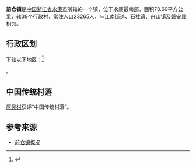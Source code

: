 {{中国乡级行政区|33/07/84/106/000
| 行政区全称 = 前仓镇
| 景观照片文件名 = 
| 景观照片描述 = 
| 汉语拼音 =
| 通用拼音 =
| 注音符號 =
| 其它标音类型1 =
| 其它标音1 =
| 其它标音类型2 =
| 其它标音2 =
| 其它语言类型1 =
| 其它语言地名1 =
| 其它语言类型2 =
| 其它语言地名2 =
| 上级行政区 = [[浙江省|浙江省]][[金华市|金华市]][[永康市|永康市]]
| 行政区类别 = [[镇|镇]]
| 地理坐标 =
| 总面积 = 78.69平方公里
| 户籍人口 =
| 户籍人口年份 =
| 常住人口 = 23265
| 常住人口年份 =
| 人口密度 =
| 行政区划 = 38个[[行政村|行政村]]
| 官方网站 =
| 政府驻地 = 
| 邮政编码 =
| 毗邻行政区 = [[江南街道_(永康市)|江南街道]]、[[石柱镇|石柱镇]]、[[舟山镇|舟山镇]]及[[磐安县|磐安县]]
| 位置图文件名 =
| 位置图描述 =
}}

'''前仓镇'''是[[中国|中国]][[浙江省|浙江省]][[永康市|永康市]]所辖的一个镇，位于永康最南部，面积78.69平方公里，辖38个[[行政村|行政村]]，常住人口23265人，与[[江南街道_(永康市)|江南街道]]、[[石柱镇|石柱镇]]、[[舟山镇|舟山镇]]及[[磐安县|磐安县]]相邻。

== 行政区划 ==

下辖以下地区：<ref>{{PRC admin/ref sgc|33/07/84/106/000}}</ref>

{{PRC admin/children|33/07/84/106/000}}。

==中国传统村落==
[[厚吴村|厚吴村]]获评“中国传统村落”。

== 参考来源 ==
*[http://www.yongkang.gov.cn/demo/Previewerlet?type=info&id=2008052700010 前仓镇概况]
{{reflist}}

{{PRC admin/navcat|33/07/84/106/000}}